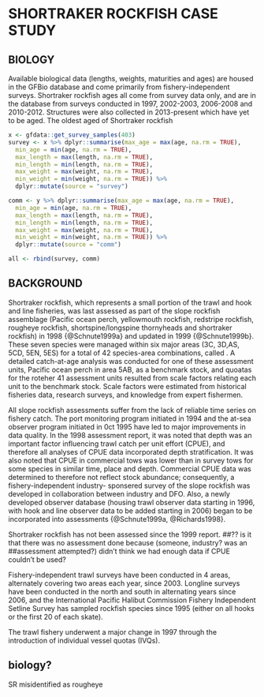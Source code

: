 # SHORTRAKER ROCKFISH CASE STUDY

## BIOLOGY
Available biological data (lengths, weights, maturities and ages) are housed 
in the GFBio database and come primarily from fishery-independent surveys. Shortraker rockfish ages
all come from survey data only, and are in the database from surveys conducted
in 1997, 2002-2003, 2006-2008 and 2010-2012. Structures were also collected in
2013-present which have yet to be aged. The oldest aged of Shortraker rockfish

```r
x <- gfdata::get_survey_samples(403)
survey <- x %>% dplyr::summarise(max_age = max(age, na.rm = TRUE),
  min_age = min(age, na.rm = TRUE),
  max_length = max(length, na.rm = TRUE),
  min_length = min(length, na.rm = TRUE),
  max_weight = max(weight, na.rm = TRUE),
  min_weight = min(weight, na.rm = TRUE)) %>% 
  dplyr::mutate(source = "survey")

comm <- y %>% dplyr::summarise(max_age = max(age, na.rm = TRUE),
  min_age = min(age, na.rm = TRUE),
  max_length = max(length, na.rm = TRUE),
  min_length = min(length, na.rm = TRUE),
  max_weight = max(weight, na.rm = TRUE),
  min_weight = min(weight, na.rm = TRUE)) %>% 
  dplyr::mutate(source = "comm")

all <- rbind(survey, comm)
```



## BACKGROUND
Shortraker rockfish, which represents a small portion of the trawl and hook and 
line fisheries, was last assessed as part of the slope rockfish assemblage 
(Pacific ocean perch, yellowmouth rockfish, redstripe rockfish,
rougheye rockfish, shortspine/longspine thornyheads and shortraker rockfish) in 
1998 {@Schnute1999a} and updated in 1999 {@Schnute1999b}. 
These seven species were managed within six major
areas (3C, 3D,AS, 5CD, 5EN, 5ES) for a total of 42 species-area combinations,
called \emph{assessment units}. A detailed catch-at-age analysis was conducted
for one of these assessment units, Pacific ocean perch in area 5AB, as a
benchmark stock, and quoatas for the roteher 41 assessment units resulted from 
scale factors relating each unit to the benchmark stock. Scale factors were 
estimated from historical fisheries data, research surveys, and knowledge from 
expert fishermen. 

All slope rockfish assessments suffer from the lack of reliable time series on
fishery catch. The port monitoring program initiated in 1994 and the at-sea 
observer program initiated in 0ct 1995 have led to major improvements in data 
quality. In the 1998 assessment report, it was noted that depth was an important factor 
influencing trawl catch per unit effort (CPUE), and therefore all analyses
of CPUE data incorporated depth stratification. It was also noted that
CPUE in commercial tows was lower than in survey tows for some species in 
similar time, place and depth. Commercial CPUE data was determined to therefore
not reflect stock abundance; consequently, a fishery-independent industry-
sponsered survey of the slope rockfish was developed in collaboration between
industry and DFO. Also, a newly developed observer database (housing trawl 
observer data starting in 1996, with hook and line observer data to be
added starting in 2006) began to be incorporated into assessments
{@Schnute1999a, @Richards1998}. 

Shortraker rockfish has not been assessed since the 1999 report. 
##?? is it that there was no assessment done because (someone, industry? was an
##assessment attempted?) didn't think we had enough data if CPUE couldn't be used?


Fishery-independent trawl surveys have been conducted in 4 areas, alternately covering two areas 
each year, since 2003. Longline surveys have been conducted in the north and 
south in alternating years since 2006, and the International Pacific Halibut
Commission Fishery Independent Setline Survey has sampled rockfish species 
since 1995 (either on all hooks or the first 20 of each skate).

The trawl fishery underwent a major change in 1997 through the introduction of
individual vessel quotas (IVQs).


## biology?

SR misidentified as rougheye
